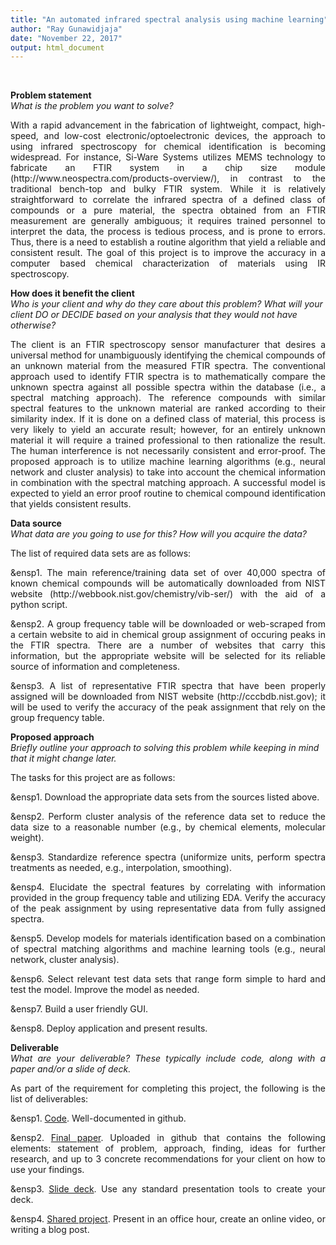 ```yaml
---
title: "An automated infrared spectral analysis using machine learning"
author: "Ray Gunawidjaja"
date: "November 22, 2017"
output: html_document
---
```

</br>

<b>Problem statement</b></br>
<i>What is the problem you want to solve?</i>

<p align="justify">
With a rapid advancement in the fabrication of lightweight, compact, high-speed, and low-cost electronic/optoelectronic devices, the approach to using infrared spectroscopy for chemical identification is becoming widespread. For instance, Si-Ware Systems utilizes MEMS technology to fabricate an FTIR system in a chip size module (http://www.neospectra.com/products-overview/), in contrast to the traditional bench-top and bulky FTIR system. While it is relatively straightforward to correlate the infrared spectra of a defined class of compounds or a pure material, the spectra obtained from an FTIR measurement are generally ambiguous; it requires trained personnel to interpret the data, the process is tedious process, and is prone to errors. Thus, there is a need to establish a routine algorithm that yield a reliable and consistent result. The goal of this project is to improve the accuracy in a computer based chemical characterization of materials using IR spectroscopy.
</p>

<b>How does it benefit the client</b></br>
<i>Who is your client and why do they care about this problem? What will your client DO or DECIDE based on your analysis that they would not have otherwise?</i>

<p align="justify">
The client is an FTIR spectroscopy sensor manufacturer that desires a universal method for unambiguously identifying the chemical compounds of an unknown material from the measured FTIR spectra. The conventional approach used to identify FTIR spectra is to mathematically compare the unknown spectra against all possible spectra within the database (i.e., a spectral matching approach). The reference compounds with similar spectral features to the unknown material are ranked according to their similarity index. If it is done on a defined class of material, this process is very likely to yield an accurate result; however, for an entirely unknown material it will require a trained professional to then rationalize the result. The human interference is not necessarily consistent and error-proof. The proposed approach is to utilize machine learning algorithms (e.g., neural network and cluster analysis) to take into account the chemical information in combination with the spectral matching approach. A successful model is expected to yield an error proof routine to chemical compound identification that yields consistent results. 
</p>

<b>Data source</b></br>
<i>What data are you going to use for this? How will you acquire the data?</i>

The list of required data sets are as follows:</br>
<p align="justify">
&ensp1. The main reference/training data set of over 40,000 spectra of known chemical compounds will be automatically downloaded from NIST website (http://webbook.nist.gov/chemistry/vib-ser/) with the aid of a python script.
</p>
<p align="justify">
&ensp2. A group frequency table will be downloaded or web-scraped from a certain website to aid in chemical group assignment of occuring peaks in the FTIR spectra. There are a number of websites that carry this information, but the appropriate website will be selected for its reliable source of information and completeness.
</p>
<p align="justify">
&ensp3. A list of representative FTIR spectra that have been properly assigned will be downloaded from NIST website (http://cccbdb.nist.gov); it will be used to verify the accuracy of the peak assignment that rely on the group frequency table.  
</p>
<p align="justify">
  
<b>Proposed approach</b></br>
<i>Briefly outline your approach to solving this problem while keeping in mind that it might change later.</i>

The tasks for this project are as follows:</br>
<p align="justify">
&ensp1. Download the appropriate data sets from the sources listed above.
</p>
<p align="justify">
&ensp2. Perform cluster analysis of the reference data set to reduce the data size to a reasonable number (e.g., by chemical elements, molecular weight).
</p>
<p align="justify">
&ensp3. Standardize reference spectra (uniformize units, perform spectra treatments as needed, e.g., interpolation, smoothing).
</p>
<p align="justify">
&ensp4. Elucidate the spectral features by correlating with information provided in the group frequency table and utilizing EDA. Verify the accuracy of the peak assignment by using representative data from fully assigned spectra. 
</p>
<p align="justify">
&ensp5. Develop models for materials identification based on a combination of spectral matching algorithms and machine learning tools (e.g., neural network, cluster analysis).
</p>
<p align="justify">
&ensp6. Select relevant test data sets that range form simple to hard and test the model. Improve the model as needed.
</p>
<p align="justify">
&ensp7. Build a user friendly GUI.
</p>
<p align="justify">
&ensp8. Deploy application and present results.
</p>
<p align="justify">

<b>Deliverable</b></br>
<i>What are your deliverable? These typically include code, along with a paper and/or a slide of deck.</i>
<p align="justify">
As part of the requirement for completing this project, the following is the list of deliverables: 
</p>
<p align="justify">
&ensp1. <u>Code</u>. Well-documented in github.
</p>
<p align="justify">
&ensp2. <u>Final paper</u>. Uploaded in github that contains the following elements: statement of problem, approach, finding, ideas for further research, and up to 3 concrete recommendations for your client on how to use your findings. 
</p>
<p align="justify">
&ensp3. <u>Slide deck</u>. Use any standard presentation tools to create your deck. 
</p>
<p align="justify">
&ensp4. <u>Shared project</u>. Present in an office hour, create an online video, or writing a blog post.
</p>

